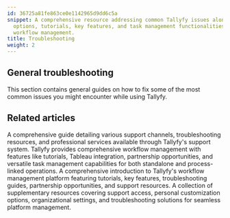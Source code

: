 ```yaml
---
id: 36725a81fe863ce0e1142965d9dd6c5a
snippet: A comprehensive resource addressing common Tallyfy issues alongside support
  options, tutorials, key features, and task management functionalities for effective
  workflow management.
title: Troubleshooting
weight: 2
---
```


## General troubleshooting

This section contains general guides on how to fix some of the most common issues you might encounter while using Tallyfy.



<PageTree />


## Related articles
<CardGrid>
<LinkTitleCard header="<b>Miscellaneous > Support</b>" href="/products/pro/miscellaneous/support/" > A comprehensive guide detailing various support channels, troubleshooting resources, and professional services available through Tallyfy's support system. </LinkTitleCard>
<LinkTitleCard header="<b>Tutorials > Key Features</b>" href="/products/pro/tutorials/features/" > Tallyfy provides comprehensive workflow management with features like tutorials, Tableau integration, partnership opportunities, and versatile task management capabilities for both standalone and process-linked operations. </LinkTitleCard>
<LinkTitleCard header="<b>Pro > Getting Started</b>" href="/products/pro/tutorials/" > A comprehensive introduction to Tallyfy's workflow management platform featuring tutorials, key features, troubleshooting guides, partnership opportunities, and support resources. </LinkTitleCard>
<LinkTitleCard header="<b>Pro > Miscellaneous</b>" href="/products/pro/miscellaneous/" > A collection of supplementary resources covering support access, personal customization options, organizational settings, and troubleshooting solutions for seamless platform management. </LinkTitleCard>
</CardGrid>